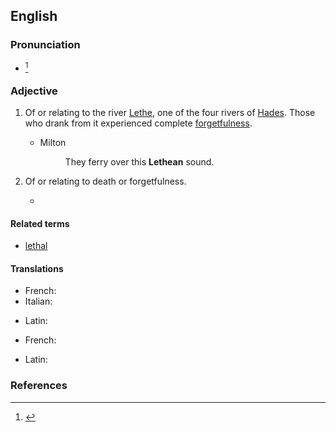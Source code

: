==English==
{{was wotd|2012|January|16}}
{{wikipedia|Lethe|river Lethe}}

===Pronunciation===
* {{IPA|/ˈliθiən/|/lɪˈθiən/}}<ref>{{R:Dictionary.com 1.1}}</ref>

===Adjective===
{{head|en|adjective}}

# {{context|chiefly|poetic|Greek mythology|lang=en}} Of or relating to the river [[Lethe]], one of the four rivers of [[Hades]]. Those who drank from it experienced complete [[forgetfulness]].
#* Milton
#*: They ferry over this '''Lethean''' sound.
# {{context|by extension|lang=en}} Of or relating to death or forgetfulness.
#* {{quote-book|passage=Men said that the garden had been roofed over against the sun with great sheets of lead and copper, leaving no cranny through which the tiniest star could peer down. Some swore that the privacy of its masters during their visits was ensured by a '''lethean''' slumber which Dwerulas, through his magic art, was wont to lay at such times upon the whole vicinity.
|year=1938
|month=April
|title=Weird Tales
|volume=31
|chapter={{wsource|The Garden of Adompha}}
|author=Clark Ashton Smith}}

====Related terms====
* [[lethal]]

====Translations====
{{trans-top|of or relating to river Lethe}}
* French: {{t+|fr|léthéen}}
* Italian: {{t-|it|leteo}}
{{trans-mid}}
* Latin: {{t-|la|Lethaeus}}
{{trans-bottom}}

{{trans-top|of or relating to death or forgetfulness}}
* French: {{t+|fr|léthéen}}
{{trans-mid}}
* Latin: {{t-|la|Lethaeus}}
{{trans-bottom}}

===References===
<references/>